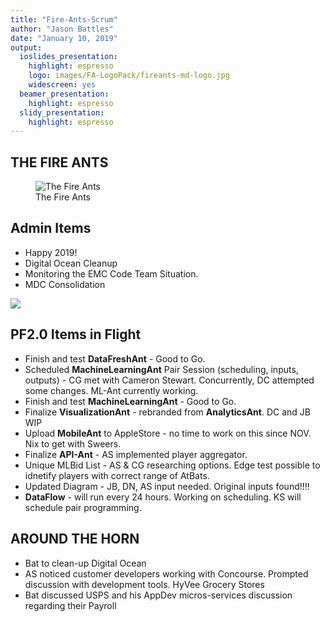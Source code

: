 ```yaml
---
title: "Fire-Ants-Scrum"
author: "Jason Battles"
date: "January 10, 2019"
output:
  ioslides_presentation:
    highlight: espresso
    logo: images/FA-LogoPack/fireants-md-logo.jpg
    widescreen: yes
  beamer_presentation:
    highlight: espresso
  slidy_presentation:
    highlight: espresso
---
```



## THE FIRE ANTS
![The Fire Ants](images/img_3899b.png)

## Admin Items
* Happy 2019!
* Digital Ocean Cleanup
* Monitoring the EMC Code Team Situation.
* MDC Consolidation

![](images/img_3895b.png) 


## PF2.0 Items in Flight
* Finish and test **DataFreshAnt** - Good to Go.
* Scheduled **MachineLearningAnt** Pair Session (scheduling, inputs, outputs) - CG met with Cameron Stewart.  Concurrently, DC attempted some changes.  ML-Ant currently working.
* Finish and test **MachineLearningAnt** - Good to Go.
* Finalize **VisualizationAnt** - rebranded from **AnalyticsAnt**.  DC and JB WIP
* Upload **MobileAnt** to AppleStore - no time to work on this since NOV.  Nix to get with Sweers.
* Finalize **API-Ant** - AS implemented player aggregator. 
* Unique MLBid List - AS & CG researching options.  Edge test possible to idnetify players with correct range of AtBats.
* Updated Diagram - JB, DN, AS input needed.  Original inputs found!!!!
* **DataFlow** - will run every 24 hours.  Working on scheduling.   KS will schedule pair programming.


## AROUND THE HORN
* Bat to clean-up Digital Ocean
* AS noticed customer developers working with Concourse.  Prompted discussion with development tools.  HyVee Grocery Stores
* Bat discussed USPS and his AppDev micros-services discussion regarding their Payroll 
    

                  

                                
